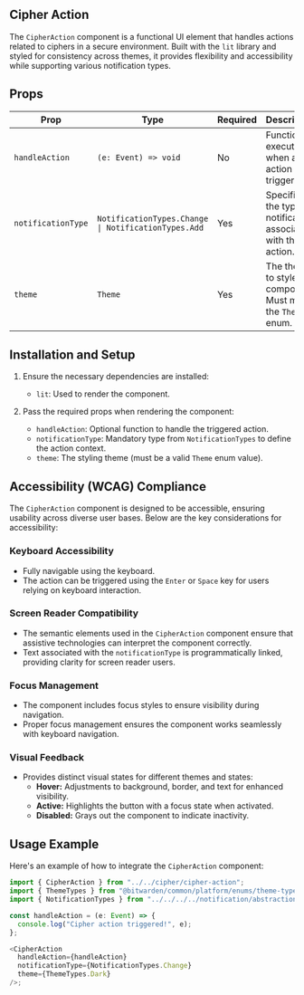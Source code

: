 
<Meta title="Components/Ciphers/Cipher Action" />

## Cipher Action

The `CipherAction` component is a functional UI element that handles actions related to ciphers in a
secure environment. Built with the `lit` library and styled for consistency across themes, it
provides flexibility and accessibility while supporting various notification types.

## Props

| **Prop**           | **Type**                                            | **Required** | **Description**                                                |
| ------------------ | --------------------------------------------------- | ------------ | -------------------------------------------------------------- |
| `handleAction`     | `(e: Event) => void`                                | No           | Function to execute when an action is triggered.               |
| `notificationType` | `NotificationTypes.Change \| NotificationTypes.Add` | Yes          | Specifies the type of notification associated with the action. |
| `theme`            | `Theme`                                             | Yes          | The theme to style the component. Must match the `Theme` enum. |

## Installation and Setup

1. Ensure the necessary dependencies are installed:

   - `lit`: Used to render the component.

2. Pass the required props when rendering the component:
   - `handleAction`: Optional function to handle the triggered action.
   - `notificationType`: Mandatory type from `NotificationTypes` to define the action context.
   - `theme`: The styling theme (must be a valid `Theme` enum value).

## Accessibility (WCAG) Compliance

The `CipherAction` component is designed to be accessible, ensuring usability across diverse user
bases. Below are the key considerations for accessibility:

### Keyboard Accessibility

- Fully navigable using the keyboard.
- The action can be triggered using the `Enter` or `Space` key for users relying on keyboard
  interaction.

### Screen Reader Compatibility

- The semantic elements used in the `CipherAction` component ensure that assistive technologies can
  interpret the component correctly.
- Text associated with the `notificationType` is programmatically linked, providing clarity for
  screen reader users.

### Focus Management

- The component includes focus styles to ensure visibility during navigation.
- Proper focus management ensures the component works seamlessly with keyboard navigation.

### Visual Feedback

- Provides distinct visual states for different themes and states:
  - **Hover:** Adjustments to background, border, and text for enhanced visibility.
  - **Active:** Highlights the button with a focus state when activated.
  - **Disabled:** Grays out the component to indicate inactivity.

## Usage Example

Here's an example of how to integrate the `CipherAction` component:

```ts
import { CipherAction } from "../../cipher/cipher-action";
import { ThemeTypes } from "@bitwarden/common/platform/enums/theme-type.enum";
import { NotificationTypes } from "../../../../notification/abstractions/notification-bar";

const handleAction = (e: Event) => {
  console.log("Cipher action triggered!", e);
};

<CipherAction
  handleAction={handleAction}
  notificationType={NotificationTypes.Change}
  theme={ThemeTypes.Dark}
/>;
```
